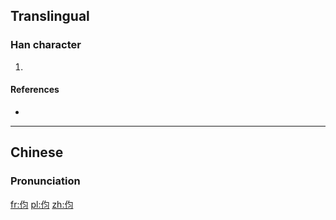 ==Translingual==

===Han character===
{{Han char|rn=9|rad=人|as=04|sn=6|four=|canj=OPIM|ids=⿰亻匀 <small>(G)</small>,⿰亻勻 <small>(T)</small>}}

# {{defn|Han|sort=人04}}

====References====
* {{Han ref|kx=0096.121|hdz=10124.160|uh=4F28|ud=20264}}

----

==Chinese==
{{zh-forms}}

===Pronunciation===
{{zh-pron
|m=xùn
|c=seon1
|mc=
|oc=
|ma=
|cat=
}}

[[fr:伨]]
[[pl:伨]]
[[zh:伨]]